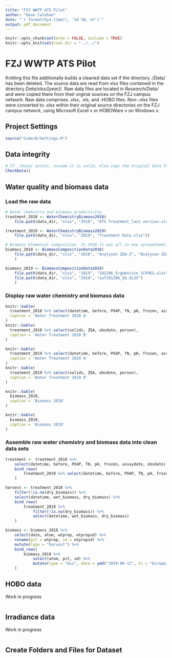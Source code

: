 ```yaml
---
title: "FZJ WWTP ATS Pilot"
author: "Dean Calahan"
date: "`r format(Sys.time(), '%d %B, %Y')`"
output: pdf_document
---
```


```r
knitr::opts_chunk$set(echo = FALSE, include = TRUE)
knitr::opts_knit$set(root.dir = "../../")
```

# FZJ WWTP ATS Pilot

Knitting this file additionally builds a cleaned data set if the directory ./Data/ has been deleted. The source data are read from xlsx files contained in the directory *Data/xlsx/[year]/*. Raw data files are located in *Research/Data/* and were copied there from their orginal sources on the FZJ campus network. Raw data comprises .xlsx, .xls, and .HOBO files. Non-.xlsx files were converted to .xlsx within their original source directories on the FZJ campus network, using Microsoft Excel v or HOBOWare v on Windows v.
                
## Project Settings
```r
source("Code/R/Settings.R")
```

## Data integrity
```r
# If ./Data/ exists, assume it is valid, else copy the original data from Research/Data/
CheckData()
```

## Water quality and biomass data  
### Load the raw data
```r
# Water chemistry and biomass productivity
treatment_2018 <- WaterChemistryBiomass2018(
    file.path(data_dir, "xlsx", "2018", "ATS Treatment_last version.xlsx"))
```
```r
treatment_2019 <- WaterChemistryBiomass2019(
    file.path(data_dir, "xlsx", "2019", "Treatment Data.xlsx"))
```
```r
# Biomass Elemental composition. In 2018 it was all in one spreadsheet, for 2019 it was in two
biomass_2018 <- BiomassCompositionData2018(
    file.path(data_dir, "xlsx", "2018", "Analysen ZEA-3", "Analysen ZEA-3.xlsx")
    )
```
```r
biomass_2019 <- BiomassCompositionData2019(
    file.path(data_dir, "xlsx", "2019", "191206_Ergebnisse_ICPOES.xlsx"),
    file.path(data_dir, "xlsx", "2019", "auf191206_EA.XLSX")
    )
```

### Display raw water chemistry and biomass data
```r

knitr::kable(
  treatment_2018 %>% select(datetime, before, PO4P, TN, pH, frozen, assaydate, wet_biomass, dry_biomass),
  caption = 'Water Treatment 2018 A'
)
knitr::kable(
  treatment_2018 %>% select(solids, ZEA, obsdate, person),
  caption = 'Water Treatment 2018 B'
)
```
```r
knitr::kable(
  treatment_2019 %>% select(datetime, before, PO4P, TN, pH, frozen, assaydate, wet_biomass, dry_biomass),
  caption = 'Water Treatment 2019 A'
)
knitr::kable(
  treatment_2019 %>% select(solids, ZEA, obsdate, person),
  caption = 'Water Treatment 2019 B'
)
```
```r
knitr::kable(
  biomass_2018,
  caption = 'Biomass 2018'
)
```
```r
knitr::kable(
  biomass_2019,
  caption = 'Biomass 2019'
)
```

### Assemble raw water chemistry and biomass data into clean data sets
```r
treatment <- treatment_2018 %>%
    select(datetime, before, PO4P, TN, pH, frozen, assaydate, obsdate) %>%
    bind_rows(
        treatment_2019 %>% select(datetime, before, PO4P, TN, pH, frozen, assaydate, obsdate)
    )

harvest <- treatment_2018 %>%
    filter(!is.na(dry_biomass)) %>%
    select(datetime, wet_biomass, dry_biomass) %>%
    bind_rows(
        treatment_2019 %>%
            filter(!is.na(dry_biomass)) %>%
            select(datetime, wet_biomass, dry_biomass)
    )

biomass <- biomass_2018 %>%
    select(date, atom, wtprop, wtpropsd) %>%
    rename(pct = wtprop, sd = wtpropsd) %>%
    mutate(type = "harvest") %>%
    bind_rows(
        biomass_2019 %>%
            select(atom, pct, sd) %>%
            mutate(type = "mix", date = ymd("2019-06-12", tz = "Europe/Berlin"))
    )
```
## HOBO data
Work in progress
```r
```

## Irradiance data
Work in progress
```r
```

## Create Folders and Files for Dataset
```r
```